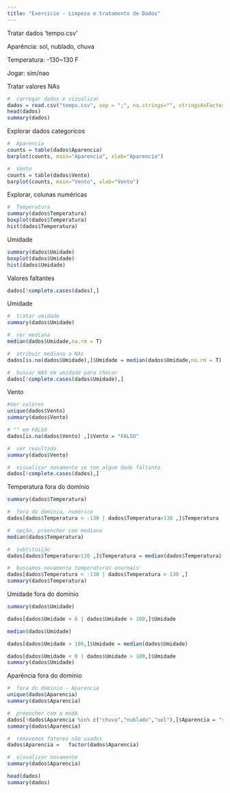 ```yaml
---
title: "Exercicio - Limpeza e tratamento de Dados"
---
```


Tratar dados 'tempo.csv'

Aparência: sol, nublado, chuva

Temperatura: -130\~130 F

Jogar: sim/nao

Tratar valores NAs

```r
#  carregar dados e vizualizar 
dados = read.csv("tempo.csv", sep = ";", na.strings="", stringsAsFactors=T)
head(dados)
summary(dados)
```

Explorar dados categoricos

```r

#  Aparencia
counts = table(dados$Aparencia)
barplot(counts, main="Aparencia", xlab="Aparencia")

#  Vento
counts = table(dados$Vento)
barplot(counts, main="Vento", xlab="Vento")
```

Explorar, colunas numéricas

```r
#  Temperatura 
summary(dados$Temperatura)
boxplot(dados$Temperatura)
hist(dados$Temperatura)
```

Umidade

```r
summary(dados$Umidade)
boxplot(dados$Umidade)
hist(dados$Umidade)
```

Valores faltantes

```r
dados[!complete.cases(dados),]
```

Umidade

```r
#  tratar umidade
summary(dados$Umidade)

#  ver mediana
median(dados$Umidade,na.rm = T)

#  atribuir mediana a NAs
dados[is.na(dados$Umidade),]$Umidade = median(dados$Umidade,na.rm = T)

#  buscar NAS em umidade para checar
dados[!complete.cases(dados$Umidade),]
```

Vento

```r
#Ver valores
unique(dados$Vento)
summary(dados$Vento)

# "" em FALSO
dados[is.na(dados$Vento) ,]$Vento = "FALSO" 

#  ver resultado
summary(dados$Vento)

#  visualizar novamente se tem algum dado faltante
dados[!complete.cases(dados),]
```

Temperatura fora do domínio

```r
summary(dados$Temperatura)

#  fora do dominio, numérico 
dados[dados$Temperatura < -130 | dados$Temperatura>130 ,]$Temperatura

#  opção, preencher com mediana
median(dados$Temperatura)

#  subtituição
dados[dados$Temperatura>130 ,]$Temperatura = median(dados$Temperatura) 

#  buscamos novamente temperaturas anormais
dados[dados$Temperatura < -130 | dados$Temperatura > 130 ,]
summary(dados$Temperatura)
```

Umidade fora do domínio

```r
summary(dados$Umidade)

dados[dados$Umidade < 0 | dados$Umidade > 100,]$Umidade

median(dados$Umidade)

dados[dados$Umidade > 100,]$Umidade = median(dados$Umidade)

dados[dados$Umidade < 0 | dados$Umidade > 100,]$Umidade
summary(dados$Umidade)
```

Aparência fora do domínio

```r
#  fora do dominio - Aparencia
unique(dados$Aparencia)
summary(dados$Aparencia)

#  preencher com a modA
dados[!dados$Aparencia %in% c("chuva","nublado","sol"),]$Aparencia = "sol"
summary(dados$Aparencia)

#  removemos fatores não usados
dados$Aparencia =   factor(dados$Aparencia)

#  visualizar novamente
summary(dados$Aparencia)
```

```r
head(dados)
summary(dados)
```
